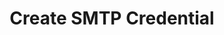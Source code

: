 ---
title: "Create SMTP Credential"
sidebarTitle: "Create SMTP Credential"
openapi: "/openapi.yaml POST /v2/accounts/{account_id}/smtp-credentials"
---
